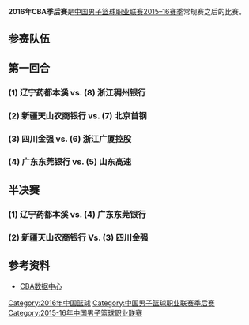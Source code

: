 '''2016年CBA季后赛'''是[[中国男子篮球职业联赛|中国男子篮球职业联赛]][[2015-16年中国男子篮球职业联赛|2015–16赛季]]常规赛之后的比赛。

==参赛队伍==
{{8TeamBracket | RD1=第一轮
| RD2=半决赛
| RD3=总决赛
| group1=
| group2=

| score-width=2em
| team-width=16em

| RD1-seed1='''1'''
| RD1-team1='''[[辽宁衡润飞豹篮球俱乐部|辽宁药都本溪]]'''
| RD1-score1='''3'''
| RD1-seed2=8
| RD1-team2=[[浙江稠州金牛篮球俱乐部|浙江稠州银行]]
| RD1-score2=0

| RD1-seed3='''4'''
| RD1-team3='''[[广东宏远华南虎篮球俱乐部|广东东莞银行]]'''
| RD1-score3='''3'''
| RD1-seed4=5
| RD1-team4=[[山东高速金星篮球俱乐部|山东高速]]
| RD1-score4=0

| RD1-seed5='''3'''
| RD1-team5='''[[四川金强蓝鲸篮球俱乐部|四川金强]]'''
| RD1-score5='''3'''
| RD1-seed6=6
| RD1-team6=[[浙江广厦猛狮篮球俱乐部|浙江广厦控股]]
| RD1-score6=0

| RD1-seed7='''2'''
| RD1-team7='''[[新疆广汇飞虎篮球俱乐部|天山农商银行]]'''
| RD1-score7='''3'''
| RD1-seed8=7
| RD1-team8=[[北京鸭首钢篮球俱乐部|北京首钢]]
| RD1-score8=1

| RD2-seed1='''1'''
| RD2-team1='''[[辽宁衡润飞豹篮球俱乐部|辽宁药都本溪]]'''
| RD2-score1='''3'''
| RD2-seed2=4
| RD2-team2=[[广东宏远华南虎篮球俱乐部|广东东莞银行]]
| RD2-score2=1

| RD2-seed3='''3'''
| RD2-team3='''[[四川金强蓝鲸篮球俱乐部|四川金强]]'''
| RD2-score3='''3'''
| RD2-seed4=2
| RD2-team4=[[新疆广汇飞虎篮球俱乐部|天山农商银行]]
| RD2-score4=0

| RD3-seed1=1
| RD3-team1=[[辽宁衡润飞豹篮球俱乐部|辽宁药都本溪]]
| RD3-score1=1
| RD3-seed2='''3'''
| RD3-team2='''[[四川金强蓝鲸篮球俱乐部|四川金强]]'''
| RD3-score2='''4'''
}}

==第一回合==
===(1) 辽宁药都本溪 vs. (8) 浙江稠州银行===
{{Basketballbox|bg=#eee |date=2月15日 |time=19:35 |place=[[浙江省|浙江省]][[义乌市|义乌市]]义乌体育馆
|team1='''[[辽宁衡润飞豹篮球俱乐部|辽宁药都本溪]]''' |score1='''116'''
|team2=[[浙江稠州金牛篮球俱乐部|浙江稠州银行]] |score2=108
|report=
|Q1=24–'''34''' |Q2='''29'''–22 |Q3='''28'''–27 |Q4='''35'''–25
|points1=[[郭艾伦|郭艾伦]] 27 |points2=[[威利·沃伦|威利·沃伦]] 35
|rebounds1=[[李晓旭|李晓旭]] 15 |rebounds2=查尔斯·甘尼斯 9
|assist1=[[雷斯特·哈德森|雷斯特·哈德森]] 9 |assist2=[[威利·沃伦|威利·沃伦]] 6
|attendance=
|referee=
|series=
}}
{{Basketballbox |date=2月17日 |time=19:35 |place=[[辽宁省|辽宁省]][[本溪市|本溪市]]本溪体育馆
|team1=[[浙江稠州金牛篮球俱乐部|浙江稠州银行]] |score1=105
|team2='''[[辽宁衡润飞豹篮球俱乐部|辽宁药都本溪]]''' |score2='''138'''
|report=
|Q1=21–'''36''' |Q2=27–'''38''' |Q3=23–'''37''' |Q4='''34'''–27
|points1=查尔斯·甘尼斯 27 |points2=[[雷斯特·哈德森|雷斯特·哈德森]] 30
|rebounds1=查尔斯·甘尼斯 10 |rebounds2=[[韩德君|韩德君]]/[[沙夫利克·兰多夫|沙夫利克·兰多夫]] 12
|assist1=[[威利·沃伦|威利·沃伦]]/吴前 5 |assist2=[[郭艾伦|郭艾伦]] 9
|attendance=
|referee=
|series=
}}
{{Basketballbox|bg=#eee |date=2月19日 |time=19:35 |place=[[辽宁省|辽宁省]][[本溪市|本溪市]]本溪体育馆
|team1=[[浙江稠州金牛篮球俱乐部|浙江稠州银行]] |score1=111
|team2='''[[辽宁衡润飞豹篮球俱乐部|辽宁药都本溪]]''' |score2='''127'''
|report=
|Q1=25–'''30''' |Q2=26–'''32''' |Q3=33–'''39''' |Q4='''27'''–26
|points1=[[萨马德·巴赫拉米|萨马德·巴赫拉米]] 22 |points2=[[沙夫利克·兰多夫|沙夫利克·兰多夫]] 28
|rebounds1=查尔斯·甘尼斯 17 |rebounds2=[[沙夫利克·兰多夫|沙夫利克·兰多夫]] 8
|assist1=[[萨马德·巴赫拉米|萨马德·巴赫拉米]]/查尔斯·甘尼斯 5 |assist2=[[郭艾伦|郭艾伦]] 11
|attendance=
|referee=
|series=辽宁3–0获胜
}}

===(2) 新疆天山农商银行 vs. (7) 北京首钢===
{{Basketballbox|bg=#eee |date=2月15日 |time=19:35 |place=[[北京市|北京市]][[乐视体育生态中心|乐视体育生态中心]]
|team1='''[[新疆广汇飞虎篮球俱乐部|新疆天山农商银行]]''' |score1='''117'''
|team2=[[北京鸭首钢篮球俱乐部|北京首钢]] |score2=105
|report=
|Q1=24–'''25''' |Q2='''35'''–25 |Q3='''28'''–22 |Q4=30–'''33'''
|points1=[[安德雷·布拉切|安德雷·布拉切]] 29 |points2=[[斯蒂芬·马布里|斯蒂芬·马布里]] 29
|rebounds1=[[安德雷·布拉切|安德雷·布拉切]] 16 |rebounds2=[[兰多夫·莫里斯|兰多夫·莫里斯]] 8
|assist1=[[安德雷·布拉切|安德雷·布拉切]]/[[布赖斯·科顿|布赖斯·科顿]] 5 |assist2=[[斯蒂芬·马布里|斯蒂芬·马布里]] 4
|attendance=
|referee=
|series=
}}
{{Basketballbox |date=2月17 |time=19:35 |place=[[新疆|新疆]][[乌鲁木齐|乌鲁木齐]]红山体育馆
|team1=[[北京鸭首钢篮球俱乐部|北京首钢]] |score1=101
|team2='''[[新疆广汇飞虎篮球俱乐部|新疆天山农商银行]]''' |score2='''104'''
|report=
|Q1='''29'''–23 |Q2='''25'''–23 |Q3=24–'''32''' |Q4=23–'''26'''
|points1=[[斯蒂芬·马布里|斯蒂芬·马布里]] 32 |points2=[[安德雷·布拉切|安德雷·布拉切]] 37
|rebounds1=[[兰多夫·莫里斯|兰多夫·莫里斯]] 9 |rebounds2=[[安德雷·布拉切|安德雷·布拉切]] 13
|assist1=[[斯蒂芬·马布里|斯蒂芬·马布里]] 4 |assist2=[[安德雷·布拉切|安德雷·布拉切]] 5
|attendance=
|referee=
|series=
}}
{{Basketballbox|bg=#eee |date=2月19 |time=19:35 |place=[[新疆|新疆]][[乌鲁木齐|乌鲁木齐]]红山体育馆
|team1='''[[北京鸭首钢篮球俱乐部|北京首钢]]''' |score1='''117'''
|team2=[[新疆广汇飞虎篮球俱乐部|新疆天山农商银行]] |score2=99
|report=
|Q1='''30'''–25 |Q2='''33'''–31 |Q3='''29'''–26 |Q4='''25'''–17
|points1=[[斯蒂芬·马布里|斯蒂芬·马布里]] 37 |points2=[[安德雷·布拉切|安德雷·布拉切]] 28
|rebounds1=[[孙悦_(篮球运动员)|孙悦]] 10 |rebounds2=[[安德雷·布拉切|安德雷·布拉切]]/[[周琦_(篮球运动员)|周琦]] 8 each
|assist1=[[斯蒂芬·马布里|斯蒂芬·马布里]] 6 |assist2=[[安德雷·布拉切|安德雷·布拉切]] 7
|attendance=
|referee=
|series=
}}
{{Basketballbox |date=2月21 |time=19:35 |place=[[北京市|北京市]][[乐视体育生态中心|乐视体育生态中心]]
|team1='''[[新疆广汇飞虎篮球俱乐部|新疆天山农商银行]]''' |score1=103
|team2=[[北京鸭首钢篮球俱乐部|北京首钢]] |score2=94
|report=
|Q1='''31'''–20 |Q2='''28'''–26 |Q3=18–'''30''' |Q4='''26'''–18
|points1=[[安德雷·布拉切|安德雷·布拉切]] 26 |points2=[[斯蒂芬·马布里|斯蒂芬·马布里]] 29
|rebounds1=[[周琦_(篮球运动员)|周琦]] 16 |rebounds2= [[吉喆|吉喆]] 11
|assist1=[[周琦_(篮球运动员)|周琦]] 3 |assist2=[[孙悦_(篮球运动员)|孙悦]] 4
|attendance=
|referee=
|series=新疆3–1获胜
}}

===(3) 四川金强 vs. (6) 浙江广厦控股===
{{Basketballbox|bg=#eee |date=2月15 |time=19:35 |place=[[浙江省|浙江省]][[杭州市|杭州市]][[杭州体育馆|杭州体育馆]]
|team1='''[[四川金强蓝鲸篮球俱乐部|四川金强]]''' |score1='''139'''
|team2=[[浙江广厦猛狮篮球俱乐部|浙江广厦控股]] |score2=98
|report=
|Q1='''37'''–25 |Q2='''34'''–29 |Q3='''36'''–19 |Q4='''32'''–25
|points1=[[贾斯汀·邓特蒙|贾斯汀·邓特蒙]] 30 |points2=伊莱·霍尔曼 29
|rebounds1=[[迈克·海尔斯_(篮球)|迈克·海尔斯]] 10 |rebounds2=伊莱·霍尔曼 9
|assist1=[[贾斯汀·邓特蒙|贾斯汀·邓特蒙]] 7 |assist2=孙铭徽 7
|attendance=
|referee=
|series=
}}
{{Basketballbox |date=2月17 |time=19:35 |place=[[四川省|四川省]][[成都市|成都市]]四川省体育馆
|team1=[[浙江广厦猛狮篮球俱乐部|浙江广厦控股]] |score1=118
|team2='''[[四川金强蓝鲸篮球俱乐部|四川金强]]''' |score2='''131'''
|report=
|Q1=33–'''41''' |Q2=19–'''34''' |Q3=32–'''35''' |Q4='''34'''–21
|points1=[[林志杰|林志杰]] 41 |points2=[[贾斯汀·邓特蒙|贾斯汀·邓特蒙]] 32
|rebounds1=伊莱·霍尔曼 9 |rebounds2=[[哈米德·哈达迪|哈米德·哈达迪]] 19
|assist1=孙铭徽 5 |assist2=[[贾斯汀·邓特蒙|贾斯汀·邓特蒙]]/[[哈米德·哈达迪|哈米德·哈达迪]] 7
|attendance=
|referee=
|series=
}}
{{Basketballbox|bg=#eee |date=2月19日 |time=19:35 |place=[[四川省|四川省]][[成都市|成都市]]四川省体育馆
|team1=[[浙江广厦猛狮篮球俱乐部|浙江广厦控股]] |score1=113
|team2='''[[四川金强蓝鲸篮球俱乐部|四川金强]]''' |score2='''123'''
|report=
|Q1=29–'''33''' |Q2='''30'''–29 |Q3='''28'''–27 |Q4=26–'''34'''
|points1=[[林志杰|林志杰]] 27 |points2=[[迈克·海尔斯_(篮球)|迈克·海尔斯]] 41
|rebounds1=伊莱·霍尔曼 10 |rebounds2=[[哈米德·哈达迪|哈米德·哈达迪]] 17
|assist1=[[杰里米·帕戈|杰里米·帕戈]] 10 |assist2=[[哈米德·哈达迪|哈米德·哈达迪]] 9
|attendance=
|referee=
|series=四川3-0获胜
}}

===(4) 广东东莞银行 vs. (5) 山东高速===
{{Basketballbox|bg=#eee |date=2月15日 |time=19:35 |place=[[山东省|山东省]][[济南市|济南市]][[山东省体育中心体育场|山东省体育中心体育馆]]
|team1='''[[广东宏远篮球俱乐部|广东东莞银行]]''' |score1='''95'''
|team2=[[山东高速金星篮球俱乐部|山东高速]] |score2=81
|report=
|Q1='''28'''–22 |Q2='''22'''–14 |Q3=18–'''23''' |Q4='''27'''–22
|points1=[[贾斯汀·卡特|贾斯汀·卡特]] 24 |points2=[[迈克尔·比斯利|迈克尔·比斯利]] 32
|rebounds1=[[埃克·迪奥古|埃克·迪奥古]] 18 |rebounds2=[[迈克尔·比斯利|迈克尔·比斯利]] 17
|assist1=[[贾斯汀·卡特|贾斯汀·卡特]] 7 |assist2=[[尤金·杰特|尤金·杰特]] 3
|attendance=
|referee=
|series=
}}
{{Basketballbox |date=2月17日 |time=19:35 |place=[[广东省|广东省]][[东莞市|东莞市]][[东莞篮球中心|东莞篮球中心]]
|team1=[[山东高速金星篮球俱乐部|山东高速]] |score1=111
|team2='''[[广东宏远篮球俱乐部|广东东莞银行]]''' |score2='''130'''
|report=
|Q1=21–'''30''' |Q2=29–'''35''' |Q3=36–'''38''' |Q4=25–'''27'''
|points1=[[迈克尔·比斯利|迈克尔·比斯利]] 37 |points2=[[埃克·迪奥古|埃克·迪奥古]] 35
|rebounds1=[[迈克尔·比斯利|迈克尔·比斯利]] 15 |rebounds2=[[埃克·迪奥古|埃克·迪奥古]] 12
|assist1=[[尤金·杰特|尤金·杰特]]/[[睢冉|睢冉]] 4 each |assist2=[[贾斯汀·卡特|贾斯汀·卡特]] 8
|attendance=
|referee=
|series=
}}
{{Basketballbox|bg=#eee |date=2月19日 |time=19:35 |place=[[广东省|广东省]][[东莞市|东莞市]][[东莞篮球中心|东莞篮球中心]]
|team1=[[山东高速金星篮球俱乐部|山东高速]] |score1=105
|team2='''[[广东宏远篮球俱乐部|广东东莞银行]]''' |score2='''125'''
|report=
|Q1='''31'''–29 |Q2=30–'''35''' |Q3=19–'''26''' |Q4=25–'''35'''
|points1=[[迈克尔·比斯利|迈克尔·比斯利]] 35 |points2=[[朱芳雨|朱芳雨]] 31
|rebounds1=[[迈克尔·比斯利|迈克尔·比斯利]] 15 |rebounds2=[[埃克·迪奥古|埃克·迪奥古]] 14
|assist1=[[迈克尔·比斯利|迈克尔·比斯利]] 6 |assist2=[[贾斯汀·卡特|贾斯汀·卡特]] 4
|attendance=
|referee=
|series=广东总比分3–0获胜
}}

==半决赛==
===(1) 辽宁药都本溪 vs. (4) 广东东莞银行===
{{Basketballbox|bg=#eee |date=2月26日 |time=19:35 |place=[[广东省|广东省]][[东莞市|东莞市]][[东莞篮球中心|东莞篮球中心]]
|team1='''[[辽宁衡润飞豹篮球俱乐部|辽宁药都本溪]]''' |score1='''116'''
|team2=[[广东宏远篮球俱乐部|广东东莞银行]] |score2=114
|report=
|Q1=29–17 |Q2=33–31 |Q3=22–28 |Q4=20–28 | OT = 12–10
|points1=雷斯特·哈德森 29 |points2=埃克·迪奥古 31
|rebounds1=李晓旭 11 |rebounds2=埃克·迪奥古 16
|assist1=郭艾伦 7 |assist2=陈江华/周鹏 4
|attendance=
|referee=班琦
|series=
}}
{{Basketballbox |date=2月28日 |time=19:35 |place=[[辽宁省|辽宁省]][[本溪市|本溪市]]本溪体育馆
|team1=[[广东宏远篮球俱乐部|广东东莞银行]] |score1=88
|team2='''[[辽宁衡润飞豹篮球俱乐部|辽宁药都本溪]]''' |score2='''103'''
|report=
|Q1=22–22 |Q2=25–29 |Q3=20–30 |Q4=21–22
|points1=易建联 23 |points2=雷斯特·哈德森 31
|rebounds1=贾斯汀·卡特 12|rebounds2=李晓旭 13
|assist1=朱芳雨 5 |assist2=雷斯特·哈德森 7
|attendance=
|referee=闫育东
|series=
}}
{{Basketballbox|bg=#eee |date=3月2日 |time=19:35 |place=[[辽宁省|辽宁省]][[本溪市|本溪市]]本溪体育馆
|team1='''[[广东宏远篮球俱乐部|广东东莞银行]]''' |score1='''97'''
|team2=[[辽宁衡润飞豹篮球俱乐部|辽宁药都本溪]] |score2=96
|report=
|Q1=18–13 |Q2=27–23 |Q3=32–30 |Q4=20–30
|points1=易建联 26 |points2=雷斯特·哈德森 34
|rebounds1=易建联 10 |rebounds2=李晓旭 10
|assist1=贾斯汀·卡特 5|assist2=杨鸣 4
|attendance=
|referee=闫育东
|series=
}}
{{Basketballbox|bg=#eee |date=2月26日 |time=19:35 |place=[[广东省|广东省]][[东莞市|东莞市]][[东莞篮球中心|东莞篮球中心]]
|team1='''[[辽宁衡润飞豹篮球俱乐部|辽宁药都本溪]]''' |score1='''105'''
|team2=[[广东宏远篮球俱乐部|广东东莞银行]] |score2=96
|report=
|Q1=29–17 |Q2=33–31 |Q3=22–28 |Q4=20–28 
|points1=雷斯特·哈德森 30 |points2=易建联 27
|rebounds1=兰多夫 10 |rebounds2=埃克·迪奥古 12
|assist1=雷斯特·哈德森 7 |assist2=贾斯汀·卡特 4
|attendance=
|referee=乔龙升
|series=辽宁队3-1获胜
}}

===(2) 新疆天山农商银行 Vs. (3) 四川金强===
{{Basketballbox|bg=#eee |date=2月26日 |time=19:35 |place=[[四川省|四川省]][[成都市|成都市]]四川省体育馆
|team1=[[新疆广汇飞虎篮球俱乐部|新疆天山农商银行]] |score1=111
|team2='''[[四川金强蓝鲸篮球俱乐部|四川金强]]''' |score2='''114'''
|report=
|Q1=20–32 |Q2=40–34 |Q3=18–29 |Q4=33–19 
|points1=布赖斯·科顿 35 |points2=迈克·海尔斯 41
|rebounds1=周琦 13 |rebounds2=哈米德·哈达迪 17
|assist1=安德雷·布拉切 5 |assist2=贾斯汀·邓特蒙/迈克·海尔斯 5
|attendance=
|referee=乔龙升
|series=
}}
{{Basketballbox |date=2月28日 |time=19:35 |place=[[新疆|新疆]][[乌鲁木齐|乌鲁木齐]]红山体育馆
|team1='''[[四川金强蓝鲸篮球俱乐部|四川金强]]''' |score1='''96'''
|team2=[[新疆广汇飞虎篮球俱乐部|新疆天山农商银行]] |score2=93
|report=
|Q1=24–21 |Q2=28–23 |Q3=19–21 |Q4=15–21| OT = 10–7
|points1=哈米德·哈达迪 38 |points2=布赖斯·科顿 23
|rebounds1=哈米德·哈达迪 21|rebounds2=周琦 10
|assist1=孟达/哈米德·哈达迪/贾斯汀·邓特蒙 4 |assist2=安德雷·布拉切 7
|attendance=
|referee=王俊智
|series=
}}
{{Basketballbox|bg=#eee |date=3月2日 |time=19:35 |place=[[新疆|新疆]][[乌鲁木齐|乌鲁木齐]]红山体育馆
|team1='''[[四川金强蓝鲸篮球俱乐部|四川金强]]''' |score1='''115'''
|team2=[[新疆广汇飞虎篮球俱乐部|新疆天山农商银行]] |score2=104
|report=
|Q1=20–27|Q2=36–30 |Q3=33–24 |Q4=26–23
|points1=贾斯汀·邓特蒙 36 |points2=安德雷·布拉切 33
|rebounds1=哈米德·哈达迪 18 |rebounds2=安德雷·布拉切 9 
|assist1=孟达 4|assist2=布赖斯·科顿 6
|attendance=
|referee=乔龙升
|series=四川队3-0获胜
}}
==参考资料==
*[https://web.archive.org/web/20160317090542/http://cbadata.sports.sohu.com/ CBA数据中心]
[[Category:2016年中国篮球|Category:2016年中国篮球]]
[[Category:中国男子篮球职业联赛季后赛|Category:中国男子篮球职业联赛季后赛]]
[[Category:2015-16年中国男子篮球职业联赛|Category:2015-16年中国男子篮球职业联赛]]